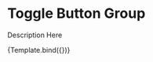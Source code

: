 
<Meta
  title="Material-UI/Inputs/Toggle Button Group"
  component={ToggleButtonGroup}
/>

# Toggle Button Group

Description Here

<Canvas>
  <Story
    name="Primary"
    args={{
      exclusive: true
    }}
  >
    {Template.bind({})}
  </Story>
</Canvas>
